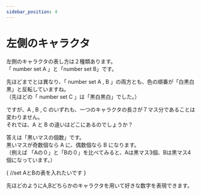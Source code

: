 ```yaml
---
sidebar_position: 4
---
```



# 左側のキャラクタ

左側のキャラクタの表し方は２種類あります。\
「 number set A 」と「number set B」です。

先ほどまでとは異なり、「 number set A , B 」の両方とも、色の順番が「白黒白黒」と反転していますね。\
（先ほどの「 number set C 」は「黒白黒白」でした。）

ですが、A , B , C のいずれも、一つのキャラクタの長さが７マス分であることは変わりません。\
それでは、A と B の違いはどこにあるのでしょうか？

答えは「黒いマスの個数」です。\
黒いマスが奇数個なら A に、偶数個なら B になります。\
（例えば 「Aの０」と「Bの０」を比べてみると、Aは黒マス3個、Bは黒マス4個になっています。）

{
//set AとBの表を入れたいです
}

先ほどのようにA,Bどちらかのキャラクタを用いて好きな数字を表現できます。

<CreateSymbolCharacterPlayground isLeft={true} />
